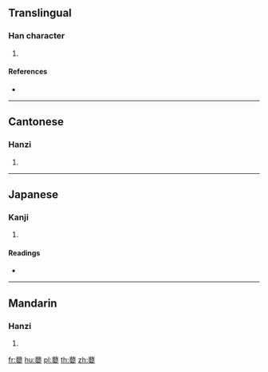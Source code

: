 {{character info/new}}
==Translingual==

===Han character===
{{Han char|rn=140|rad=艸|as=17|sn=23|four=44404|canj=TBCV}}

# {{defn|Han|sort=艸17}}

====References====
* {{Han ref|kx=1069.250|dkj=32495|dj=1536.030|hdz=53331.030|uh=8621|ud=34337|bh=F5FA|bd=62970}}

----

==Cantonese==

===Hanzi===
{{yue-hanzi|jyut=|y=ying1}}

# {{defn|lang=yue|sort=艸17}}

----

==Japanese==

===Kanji===
{{ja-kanji|grade=|rs=艸17}}

# {{defn|lang=ja|sort=艸17}}

====Readings====
* {{ja-readings|on=[[おう]] (ō), [[よう]] (yō), [[えい]] (ei)|kun=}}

----

==Mandarin==

===Hanzi===
{{cmn-hanzi|pin=[[yīng]] ([[ying1]])|wg=ying<sup>1</sup>}}

# {{defn|lang=cmn|sort=艸17}}

[[fr:蘡]]
[[hu:蘡]]
[[pl:蘡]]
[[th:蘡]]
[[zh:蘡]]
